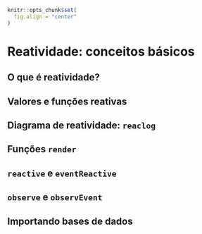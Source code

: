 ```r
knitr::opts_chunk$set(
  fig.align = "center"
)
```

# Reatividade: conceitos básicos

## O que é reatividade?

## Valores e funções reativas

## Diagrama de reatividade: `reaclog`

## Funções `render`

## `reactive` e `eventReactive`

## `observe` e `observEvent`

## Importando bases de dados
